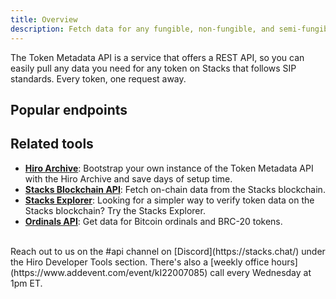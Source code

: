 ```yaml
---
title: Overview
description: Fetch data for any fungible, non-fungible, and semi-fungible token on Stacks.
---
```



The Token Metadata API is a service that offers a REST API, so you can easily pull any data you need for any token on Stacks that follows SIP standards. Every token, one request away.

## Popular endpoints

<Cards>
  <SecondaryCard
    href="/stacks/token-metadata-api/tokens/fungible-token-metadata"
    title="Get data for fungible tokens"
    description="Retrieve data related to fungible tokens."
  />
  <SecondaryCard
    href="/stacks/token-metadata-api/tokens/non-fungible-token-metadata"
    title="Get data for non-fungible tokens"
    description="Retrieve data related to non-fungible tokens."
  />
  <SecondaryCard
    href="/stacks/token-metadata-api/tokens/semi-fungible-token-metadata"
    title="Get data for semi-fungible tokens"
    description="Retrieve data related to semi-fungible tokens."
  />
</Cards>


## Related tools

- **[Hiro Archive](/stacks/archive)**: Bootstrap your own instance of the Token Metadata API with the Hiro Archive and save days of setup time.
- **[Stacks Blockchain API](/stacks/api)**: Fetch on-chain data from the Stacks blockchain.
- **[Stacks Explorer](https://explorer.hiro.so)**: Looking for a simpler way to verify token data on the Stacks blockchain? Try the Stacks Explorer.
- **[Ordinals API](/bitcoin/ordinals/api)**: Get data for Bitcoin ordinals and BRC-20 tokens.

<br />

<Callout title="Need help building with the Token Metadata API?" type="help">
Reach out to us on the <span className="font-bold">#api</span> channel on [Discord](https://stacks.chat/) under the Hiro Developer Tools section. There's also a [weekly office hours](https://www.addevent.com/event/kI22007085) call every Wednesday at 1pm ET.
</Callout>



